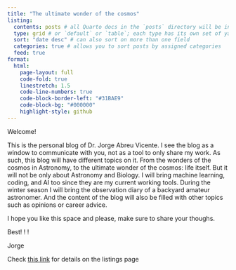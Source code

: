 ```yaml
---
title: "The ultimate wonder of the cosmos"
listing: 
  contents: posts # all Quarto docs in the `posts` directory will be included on your listing page
  type: grid # or `default` or `table`; each type has its own set of yaml options to include
  sort: "date desc" # can also sort on more than one field
  categories: true # allows you to sort posts by assigned categories 
  feed: true
format:
  html:
    page-layout: full
    code-fold: true
    linestretch: 1.5
    code-line-numbers: true
    code-block-border-left: "#31BAE9"
    code-block-bg: "#000000"
    highlight-style: github
---
```


Welcome! 

This is the personal blog of Dr. Jorge Abreu Vicente. I see the blog as a window to communicate with you, not as a tool to only share my work. As such, this blog will have different topics on it. From the wonders of the cosmos in Astronomy, to the ultimate wonder of the cosmos: life itself. But it will not be only about Astronomy and Biology. I will bring machine learning, coding, and AI too since they are my current working tools. 
During the winter season I will bring the observation diary of a backyard amateur astronomer. And the content of the blog will also be filled with other topics such as opinions or career advice. 

I hope you like this space and please, make sure to share your thoughs. 

Best! ! !

Jorge

Check [this link](https://samanthacsik.github.io/posts/2022-10-24-quarto-blogs/) for details on the listings page